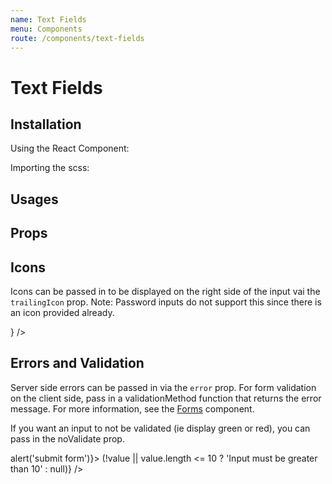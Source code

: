 ```yaml
---
name: Text Fields
menu: Components
route: /components/text-fields
---
```



# Text Fields

## Installation

Using the React Component:


Importing the scss:


## Usages

<Playground>
    <TextField id="inputTextField" label="Text Field" className="input-example" />
    <TextField id="passwordInput" type="password" label="Password" className="input-example" />
    <TextField id="outlinedInput" label="Outlined" className="input-example" outlined />
    <TextField id="inputTextFieldDisabled" label="Disabled" className="input-example" disabled />
    <TextField id="outlinedInputDisabled" label="Disabled Outline" className="input-example" outlined disabled />
</Playground>

## Props

<Props of={TextField} />

## Icons

Icons can be passed in to be displayed on the right side of the input vai the `trailingIcon` prop. Note: Password inputs do not support this since there is an icon provided already.

<Playground>
    <TextField id="textFieldWithIcon" label="Text Field with Icon" trailingIcon={<i className="vdp-icon-favorite" />} />
</Playground>

## Errors and Validation

Server side errors can be passed in via the `error` prop. For form validation on the client side, pass in a validationMethod function that returns the error message. For more information, see the [Forms](/docs-forms-forms) component.

If you want an input to not be validated (ie display green or red), you can pass in the noValidate prop.

<Playground>
    <Form onSubmit={() => alert('submit form')}>
        <TextField
            id="errorAndValidation"
            label="Input Length > 10"
            error="Something went wrong, please try again"
            validationMethod={value => (!value || value.length <= 10 ? 'Input must be greater than 10' : null)}
        />
        <TextField id="noValidate" label="No Validate" className="input-example-no-validate" noValidate />
    </Form>
</Playground>
